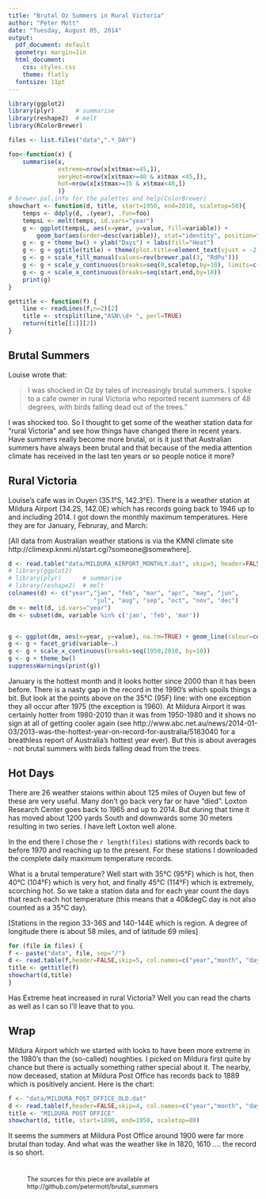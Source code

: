 ```yaml
---
title: "Brutal Oz Summers in Rural Victoria"
author: "Peter Mott"
date: "Tuesday, August 05, 2014"
output:
  pdf_document: default
  geometry: margin=1in
  html_document:
    css: styles.css
    theme: flatly
  fontsize: 11pt
---
```


```r
library(ggplot2)
library(plyr)      # summarise
library(reshape2)  # melt
library(RColorBrewer)

files <- list.files("data",".*_DAY")

foo<-function(x) {
    summarise(x, 
              extreme=nrow(x[x$tmax>=45,]),
              veryHot=nrow(x[x$tmax>=40 & x$tmax <45,]),
              hot=nrow(x[x$tmax>=35 & x$tmax<40,]) 
              )}
# brewer.pal.info for the palettes and help(ColorBrewer)
showchart <- function(d, title, start=1950, end=2010, scaletop=50){
    temps <- ddply(d, .(year), .fun=foo)
    tempsL <- melt(temps, id.vars="year")
    g <- ggplot(tempsL, aes(x=year, y=value, fill=variable)) + 
        geom_bar(aes(order=desc(variable)), stat="identity", position="stack")
    g <- g + theme_bw() + ylab("Days") + labs(fill="Heat")
    g <- g + ggtitle(title) + theme(plot.title=element_text(vjust = -2.5))
    g <- g + scale_fill_manual(values=rev(brewer.pal(3, "RdPu")))
    g <- g + scale_y_continuous(breaks=seq(0,scaletop,by=10), limits=c(0,scaletop))
    g <- g + scale_x_continuous(breaks=seq(start,end,by=10))
    print(g)
}

gettitle <- function(f) {
    line <- readLines(f,n=2)[2]
    title <- strsplit(line,"ASN\\d+ ", perl=TRUE)
    return(title[[1]][2])
}
```

## Brutal Summers

Louise wrote that:

> I was shocked in Oz by tales of increasingly brutal summers. I spoke to a cafe 
> owner in rural Victoria who reported recent summers of 48 degrees, with birds
> falling dead out of the trees."

I was shocked too. So I thought to get some of the weather station data for "rural Victoria" and see how things have changed there in recent years. Have summers really become more brutal, or is it just that Australian summers have always been brutal and that because of the media attention climate has received in the last ten years or so people notice it more? 


## Rural Victoria

Louise's cafe was in Ouyen (35.1&deg;S, 142.3&deg;E). There is a weather station at Mildura Airport (34.2S,  142.0E) which has records going back to 1946 up to and including 2014. I got down the monthly maximum temperatures. Here they are for January, Februray, and March:

[All data from Australian weather stations is via the KMNI climate site http://climexp.knmi.nl/start.cgi?someone@somewhere]. 


```r
d <- read.table("data/MILDURA_AIRPORT_MONTHLY.dat", skip=5, header=FALSE,na.strings="-999.9")
# library(ggplot2)
# library(plyr)      # summarise
# library(reshape2)  # melt
colnames(d) <- c("year","jan", "feb", "mar", "apr", "may", "jun", 
                        "jul", "aug", "sep", "oct", "nov", "dec")
dm <- melt(d, id.vars="year")  
dm <- subset(dm, variable %in% c('jan', 'feb', 'mar'))


g <- ggplot(dm, aes(x=year, y=value), na.rm=TRUE) + geom_line(colour=colors()[553])+geom_point() + geom_hline(yintercept=35, linetype="dashed", colour="#888888")
g <- g + facet_grid(variable~.)
g <- g + scale_x_continuous(breaks=seq(1950,2010, by=10))
g <- g + theme_bw()
suppressWarnings(print(g))

```

January is the hottest month and it looks hotter since 2000 than it has been before. There is a nasty gap in the record in the 1990's which spoils things a bit. But look at the points above on the 35&deg;C (95F) line: with one exception they all occur after 1975 (the exception is 1960). At Mildura Airport it was certainly hotter from 1980-2010 than it was from 1950-1980 and it shows no sign at all of getting cooler again (see http://www.abc.net.au/news/2014-01-03/2013-was-the-hottest-year-on-record-for-australia/5183040 for a breathless report of  Australia's hottest year ever). But this is about averages - not brutal summers with birds falling dead from the trees. 

## Hot Days

There are 26 weather staions within about 125 miles of Ouyen but few of these are very useful. Many don't go back very far or have "died". Loxton Research Center goes back to 1965 and up to 2014. But during that time it has moved about 1200 yards South and downwards some 30 meters resulting in two series. I have left Loxton well alone.

In the end there I chose the `r length(files)` stations with records back to before 1970 and reaching up to the present. For these stations I downloaded the complete daily maximum temperature records. 

What is a brutal temperature?  Well start with 35&deg;C (95&deg;F) which is hot, then 40&deg;C (104&deg;F) which is very hot, and finally 45&deg;C (114&deg;F) which is extremely, scorching hot. So we take a station data and for each year count the days that reach each hot temperature (this means that a 40&degC day is not also counted as a 35&deg;C day).

[Stations in the region 33-36S and 140-144E which is region. A degree of longitude there is about 58 miles, and of latitude 69 miles] 

```r
for (file in files) {
f <- paste("data", file, sep="/")
d <- read.table(f,header=FALSE,skip=5, col.names=c("year","month", "day", "tmax"))
title <- gettitle(f)
showchart(d,title)
}

```
Has Extreme heat increased in rural Victoria? Well you can read the charts as well as I can so I'll leave that to you. 

## Wrap

Mildura Airport which we started with looks to have been more extreme in the 1980's than the (so-called) noughties. I picked on Mildura first quite by chance but there is actually something rather special about it. The nearby, now deceased, station at Mildura Post Office has records back to 1889 which is positively ancient. Here is the chart:

```r
f <- "data/MILDURA_POST_OFFICE_OLD.dat"
d <- read.table(f,header=FALSE,skip=4, col.names=c("year","month", "day", "tmax"))
title <- "MILDURA POST OFFICE"
showchart(d, title, start=1890, end=1950, scaletop=80)
```

It seems the summers at Mildura Post Office around 1900 were far more brutal than today. And what was the weather like in 1820, 1610 .... the record is so short. 

<div style="font-size:90%; margin:3em">
The sources for this piece are available at http://github.com/petermott/brutal_summers
</div>


